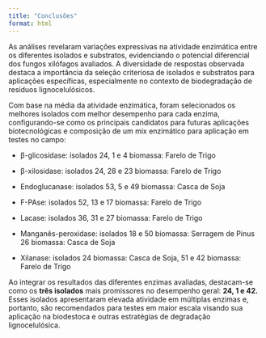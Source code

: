 ```yaml
---
title: "Conclusões"
format: html
---
```


As análises revelaram variações expressivas na atividade enzimática entre os diferentes isolados e substratos, evidenciando o potencial diferencial dos fungos xilófagos avaliados. A diversidade de respostas observada destaca a importância da seleção criteriosa de isolados e substratos para aplicações específicas, especialmente no contexto de biodegradação de resíduos lignocelulósicos.

Com base na média da atividade enzimática, foram selecionados os melhores isolados com melhor desempenho para cada enzima, configurando-se como os principais candidatos para futuras aplicações biotecnológicas e composição de um mix enzimático para aplicação em testes no campo:

-   β-glicosidase: isolados 24, 1 e 4 biomassa: Farelo de Trigo

-   β-xilosidase: isolados 24, 28 e 23 biomassa: Farelo de Trigo

-   Endoglucanase: isolados 53, 5 e 49 biomassa: Casca de Soja

-   F-PAse: isolados 52, 13 e 17 biomassa: Farelo de Trigo

-   Lacase: isolados 36, 31 e 27 biomassa: Farelo de Trigo

-   Manganês-peroxidase: isolados 18 e 50 biomassa: Serragem de Pinus 26 biomassa: Casca de Soja

-   Xilanase: isolados 24 biomassa: Casca de Soja, 51 e 42 biomassa: Farelo de Trigo

Ao integrar os resultados das diferentes enzimas avaliadas, destacam-se como os **três isolados** mais promissores no desempenho geral: **24, 1 e 42.** Esses isolados apresentaram elevada atividade em múltiplas enzimas e, portanto, são recomendados para testes em maior escala visando sua aplicação na biodestoca e outras estratégias de degradação lignocelulósica.
